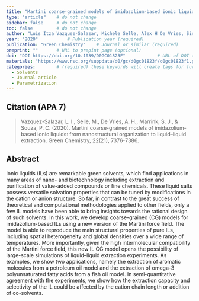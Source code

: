 ```yaml
---
title: "Martini coarse-grained models of imidazolium-based ionic liquids: from nanostructural organization to liquid-liquid extraction"          # Paper title (required)
type: "article"    # do not change
sidebar: false     # do not change
toc: false         # do not change
author: "Luis Itza Vazquez-Salazar, Michele Selle, Alex H De Vries, Siewert-Jan Marrink, Paulo CT Souza"         # Paper authors (required)
year: "2020"           # Publication year (required)
publication: "Green Chemistry"    # Journal or similar (required)
preprint: ""       # URL to prepint page (optional)  
doi: "DOI https://doi.org/10.1039/D0GC01823F"            # URL of DOI (required)  
materials: "https://www.rsc.org/suppdata/d0/gc/d0gc01823f/d0gc01823f1.pdf"      # URL to suplementary info (optional)
categories:        # (required) these keywords will create tags for further filtering. 
  - Solvents
  - Journal article
  - Parametrization
---
```


<!-- 
The info below is just an example. 

Both fields are required and they have to be replaced with the respective info for each paper. 

Please notice the `> ` symbol before the citation, it gives it additional styling.  
-->

## Citation (APA 7)      

> Vazquez-Salazar, L. I., Selle, M., De Vries, A. H., Marrink, S. J., & Souza, P. C. (2020). Martini coarse-grained models of imidazolium-based ionic liquids: from nanostructural organization to liquid–liquid extraction. Green Chemistry, 22(21), 7376-7386.

## Abstract

Ionic liquids (ILs) are remarkable green solvents, which find applications in many areas of nano- and biotechnology including extraction and purification of value-added compounds or fine chemicals. These liquid salts possess versatile solvation properties that can be tuned by modifications in the cation or anion structure. So far, in contrast to the great success of theoretical and computational methodologies applied to other fields, only a few IL models have been able to bring insights towards the rational design of such solvents. In this work, we develop coarse-grained (CG) models for imidazolium-based ILs using a new version of the Martini force field. The model is able to reproduce the main structural properties of pure ILs, including spatial heterogeneity and global densities over a wide range of temperatures. More importantly, given the high intermolecular compatibility of the Martini force field, this new IL CG model opens the possibility of large-scale simulations of liquid–liquid extraction experiments. As examples, we show two applications, namely the extraction of aromatic molecules from a petroleum oil model and the extraction of omega-3 polyunsaturated fatty acids from a fish oil model. In semi-quantitative agreement with the experiments, we show how the extraction capacity and selectivity of the IL could be affected by the cation chain length or addition of co-solvents.
